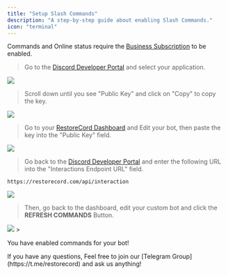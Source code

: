 ```yaml
---
title: "Setup Slash Commands"
description: "A step-by-step guide about enabling Slash Commands."
icon: "terminal"
---
```


<Warning>Commands and Online status require the [Business Subscription](https://restr.co/upgrade) to be enabled.</Warning>

> Go to the [Discord Developer Portal](https://discord.com/developers/applications) and select your application.
<Frame>
    <img src="/images/discord-developer-portal.png" />
</Frame>

> Scroll down until you see "Public Key" and click on "Copy" to copy the key.
<Frame>
    <img src="/images/public-key.png" />
</Frame>

> Go to your [RestoreCord Dashboard](https://restr.co/bots) and Edit your bot, then paste the key into the "Public Key" field.
<Frame>
    <img src="/images/restorecord-dashboard-public-key.png" />
</Frame>

> Go back to the [Discord Developer Portal](https://discord.com/developers/applications) and enter the following URL into the "Interactions Endpoint URL" field.
```
https://restorecord.com/api/interaction
```
<Frame>
    <img src="/images/interactions-endpoint-url.png" />
</Frame>

> Then, go back to the dashboard, edit your custom bot and click the **REFRESH COMMANDS** Button.

<Frame>
    <img src="/images/refresh-bot_commands.png" />
</Frame>
>

<Check>You have enabled commands for your bot!</Check>

<Card title="Any Questions?" icon="question" color="blue" href="https://t.me/restorecord">
    If you have any questions, Feel free to join our [Telegram Group](https://t.me/restorecord) and ask us anything!
</Card>